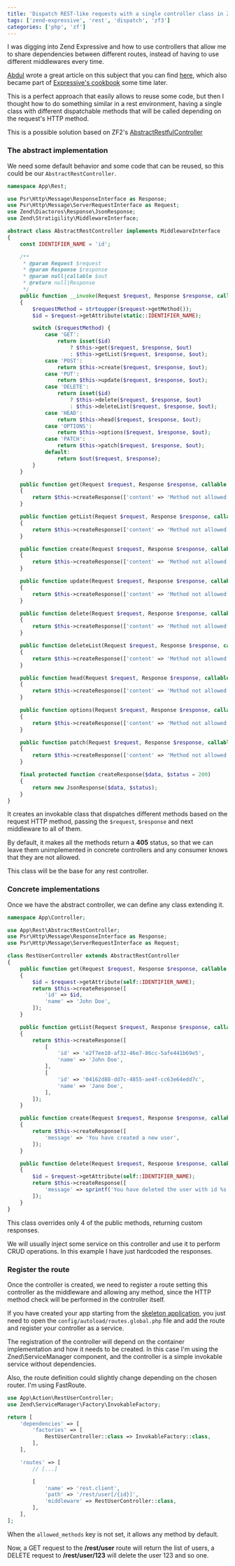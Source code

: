```yaml
---
title: 'Dispatch REST-like requests with a single controller class in Zend Expressive'
tags: ['zend-expressive', 'rest', 'dispatch', 'zf3']
categories: ['php', 'zf']
---
```


I was digging into Zend Expressive and how to use controllers that allow me to share dependencies between different routes, instead of having to use different middlewares every time.

[Abdul](https://samsonasik.wordpress.com/) wrote a great article on this subject that you can find [here](https://samsonasik.wordpress.com/2016/01/03/using-routed-middleware-class-as-controller-with-multi-actions-in-expressive/), which also became part of [Expressive's cookbook](https://zendframework.github.io/zend-expressive/cookbook/using-routed-middleware-class-as-controller/) some time later.

This is a perfect approach that easily allows to reuse some code, but then I thought how to do something similar in a rest environment, having a single class with different dispatchable methods that will be called depending on the request's HTTP method.

This is a possible solution based on ZF2's [AbstractRestfulController](https://github.com/zendframework/zend-mvc/blob/master/src/Controller/AbstractRestfulController.php)

### The abstract implementation

We need some default behavior and some code that can be reused, so this could be our `AbstractRestController`.

```php
namespace App\Rest;

use Psr\Http\Message\ResponseInterface as Response;
use Psr\Http\Message\ServerRequestInterface as Request;
use Zend\Diactoros\Response\JsonResponse;
use Zend\Stratigility\MiddlewareInterface;

abstract class AbstractRestController implements MiddlewareInterface
{
    const IDENTIFIER_NAME = 'id';

    /**
     * @param Request $request
     * @param Response $response
     * @param null|callable $out
     * @return null|Response
     */
    public function __invoke(Request $request, Response $response, callable $out = null)
    {
        $requestMethod = strtoupper($request->getMethod());
        $id = $request->getAttribute(static::IDENTIFIER_NAME);

        switch ($requestMethod) {
            case 'GET':
                return isset($id)
                    ? $this->get($request, $response, $out)
                    : $this->getList($request, $response, $out);
            case 'POST':
                return $this->create($request, $response, $out);
            case 'PUT':
                return $this->update($request, $response, $out);
            case 'DELETE':
                return isset($id)
                    ? $this->delete($request, $response, $out)
                    : $this->deleteList($request, $response, $out);
            case 'HEAD':
                return $this->head($request, $response, $out);
            case 'OPTIONS':
                return $this->options($request, $response, $out);
            case 'PATCH':
                return $this->patch($request, $response, $out);
            default:
                return $out($request, $response);
        }
    }

    public function get(Request $request, Response $response, callable $out = null)
    {
        return $this->createResponse(['content' => 'Method not allowed'], 405);
    }

    public function getList(Request $request, Response $response, callable $out = null)
    {
        return $this->createResponse(['content' => 'Method not allowed'], 405);
    }

    public function create(Request $request, Response $response, callable $out = null)
    {
        return $this->createResponse(['content' => 'Method not allowed'], 405);
    }

    public function update(Request $request, Response $response, callable $out = null)
    {
        return $this->createResponse(['content' => 'Method not allowed'], 405);
    }

    public function delete(Request $request, Response $response, callable $out = null)
    {
        return $this->createResponse(['content' => 'Method not allowed'], 405);
    }

    public function deleteList(Request $request, Response $response, callable $out = null)
    {
        return $this->createResponse(['content' => 'Method not allowed'], 405);
    }

    public function head(Request $request, Response $response, callable $out = null)
    {
        return $this->createResponse(['content' => 'Method not allowed'], 405);
    }

    public function options(Request $request, Response $response, callable $out = null)
    {
        return $this->createResponse(['content' => 'Method not allowed'], 405);
    }

    public function patch(Request $request, Response $response, callable $out = null)
    {
        return $this->createResponse(['content' => 'Method not allowed'], 405);
    }

    final protected function createResponse($data, $status = 200)
    {
        return new JsonResponse($data, $status);
    }
}
```

It creates an invokable class that dispatches different methods based on the request HTTP method, passing the `$request`, `$response` and next middleware to all of them.

By default, it makes all the methods return a **405** status, so that we can leave them unimplemented in concrete controllers and any consumer knows that they are not allowed.

This class will be the base for any rest controller.

### Concrete implementations

Once we have the abstract controller, we can define any class extending it.

```php
namespace App\Controller;

use App\Rest\AbstractRestController;
use Psr\Http\Message\ResponseInterface as Response;
use Psr\Http\Message\ServerRequestInterface as Request;

class RestUserController extends AbstractRestController
{
    public function get(Request $request, Response $response, callable $out = null)
    {
        $id = $request->getAttribute(self::IDENTIFIER_NAME);
        return $this->createResponse([
            'id' => $id,
            'name' => 'John Doe',
        ]);
    }

    public function getList(Request $request, Response $response, callable $out = null)
    {
        return $this->createResponse([
            [
                'id' => 'e2f7ee10-af32-46e7-86cc-5afe441b69e5',
                'name' => 'John Doe',
            ],
            [
                'id' => '04162d88-dd7c-4855-ae4f-cc63e64edd7c',
                'name' => 'Jane Doe',
            ],
        ]);
    }

    public function create(Request $request, Response $response, callable $out = null)
    {
        return $this->createResponse([
            'message' => 'You have created a new user',
        ]);
    }

    public function delete(Request $request, Response $response, callable $out = null)
    {
        $id = $request->getAttribute(self::IDENTIFIER_NAME);
        return $this->createResponse([
            'message' => sprintf('You have deleted the user with id %s', $id),
        ]);
    }
}
```

This class overrides only 4 of the public methods, returning custom responses.

We will usually inject some service on this controller and use it to perform CRUD operations. In this example I have just hardcoded the responses. 

### Register the route

Once the controller is created, we need to register a route setting this controller as the middleware and allowing any method, since the HTTP method check will be performed in the controller itself.

If you have created your app starting from the [skeleton application](https://github.com/zendframework/zend-expressive-skeleton), you just need to open the `config/autoload/routes.global.php` file and add the route and register your controller as a service.

The registration of the controller will depend on the container implementation and how it needs to be created. In this case I'm using the Zned\ServiceManager component, and the controller is a simple invokable service without dependencies.

Also, the route definition could slightly change depending on the chosen router. I'm using FastRoute.

```php
use App\Action\RestUserController;
use Zend\ServiceManager\Factory\InvokableFactory;

return [
    'dependencies' => [
        'factories' => [
            RestUserController::class => InvokableFactory::class,
        ],
    ],

    'routes' => [
        // [...]

        [
            'name' => 'rest.client',
            'path' => '/rest/user[/{id}]',
            'middleware' => RestUserController::class,
        ],
    ],
];
```

When the `allowed_methods` key is not set, it allows any method by default.

Now, a GET request to the **/rest/user** route will return the list of users, a DELETE request to **/rest/user/123** will delete the user 123 and so one.
